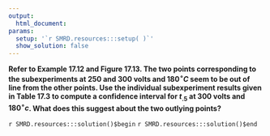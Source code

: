 ```yaml
---
output:
  html_document:
params:
  setup: '`r SMRD.resources:::setup( )`'
  show_solution: false
---
```


__Refer to Example 17.12 and Figure 17.13.  The two points corresponding to the subexperiments at 250 and 300 volts and $180^{\circ}C$ seem to be out of line from the other points. Use the individual subexperiment results given in Table 17.3 to compute a confidence interval for $t_{.5}$ at 300 volts and $180^{\circ}c$.  What does this suggest about the two outlying points?__

`r SMRD.resources:::solution()$begin`
`r SMRD.resources:::solution()$end`
